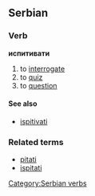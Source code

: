 ==Serbian==
===Verb===
'''испитивати'''
#to [[interrogate]]
#to [[quiz]]
#to [[question]]
====See also====
*[[ispitivati]]

===Related terms===
*[[pitati]]
*[[ispitati]]
[[Category:Serbian verbs]]